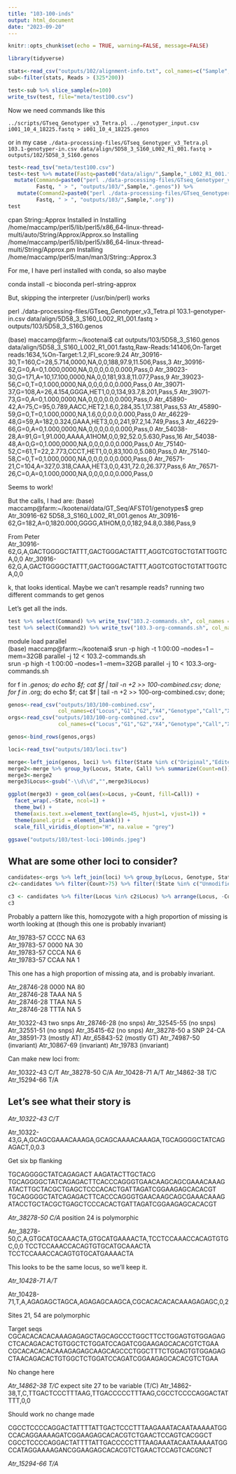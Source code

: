 ```yaml
---
title: "103-100-inds"
output: html_document
date: "2023-09-20"
---
```


```r
knitr::opts_chunk$set(echo = TRUE, warning=FALSE, message=FALSE)
```

```r
library(tidyverse)
```

```r
stats<-read_csv("outputs/102/alignment-info.txt", col_names=c("Sample","Reads","Coverage"))
sub<-filter(stats, Reads > (325*200))
```


```r
test<-sub %>% slice_sample(n=100)
write_tsv(test, file="meta/test100.csv")
```


Now we need commands like this

`../scripts/GTseq_Genotyper_v3_Tetra.pl ../genotyper_input.csv i001_10_4_18225.fastq > i001_10_4_18225.genos`

or in my case 
`./data-processing-files/GTseq_Genotyper_v3_Tetra.pl 103.1-genotyper-in.csv data/align/5D58_3_S160_L002_R1_001.fastq > outputs/102/5D58_3_S160.genos`

```r
test<-read_tsv("meta/test100.csv")
test<-test %>% mutate(Fastq=paste0("data/align/",Sample,"_L002_R1_001.fastq")) %>%
  mutate(Command=paste0("perl ./data-processing-files/GTseq_Genotyper_v3_Tetra.pl", " 103.1-genotyper-in.csv ",
         Fastq, " > ", "outputs/103/",Sample,".genos")) %>%
   mutate(Command2=paste0("perl ./data-processing-files/GTseq_Genotyper_v3_Tetra.pl", " data-processing-files/genotyper_input.csv ",
         Fastq, " > ", "outputs/103/",Sample,".org"))
test
```


cpan String::Approx
Installed in 
Installing /home/maccamp/perl5/lib/perl5/x86_64-linux-thread-multi/auto/String/Approx/Approx.so
Installing /home/maccamp/perl5/lib/perl5/x86_64-linux-thread-multi/String/Approx.pm
Installing /home/maccamp/perl5/man/man3/String::Approx.3

For me, I have perl installed with conda, so also maybe

conda install -c bioconda perl-string-approx


But, skipping the interpreter (/usr/bin/perl) works


perl ./data-processing-files/GTseq_Genotyper_v3_Tetra.pl 103.1-genotyper-in.csv data/align/5D58_3_S160_L002_R1_001.fastq > outputs/103/5D58_3_S160.genos


(base) maccamp@farm:~/kootenai$ cat outputs/103/5D58_3_S160.genos
data/align/5D58_3_S160_L002_R1_001.fastq,Raw-Reads:141406,On-Target reads:1634,%On-Target:1.2,IFI_score:9.24
Atr_30916-30,T=160,C=28,5.714,0000,NA,0,0,188,97.9,11.506,Pass,3
Atr_30916-62,G=0,A=0,1.000,0000,NA,0,0,0,0.0,0.000,Pass,0
Atr_39023-30,G=171,A=10,17.100,0000,NA,0,0,181,93.8,11.077,Pass,9
Atr_39023-56,C=0,T=0,1.000,0000,NA,0,0,0,0.0,0.000,Pass,0
Atr_39071-37,G=108,A=26,4.154,GGGA,HET1,0,0,134,93.7,8.201,Pass,5
Atr_39071-73,G=0,A=0,1.000,0000,NA,0,0,0,0.0,0.000,Pass,0
Atr_45890-42,A=75,C=95,0.789,AACC,HET2,1.6,0,284,35.1,17.381,Pass,53
Atr_45890-59,G=0,T=0,1.000,0000,NA,1.6,0,0,0.0,0.000,Pass,0
Atr_46229-48,G=59,A=182,0.324,GAAA,HET3,0,0,241,97.2,14.749,Pass,3
Atr_46229-66,G=0,A=0,1.000,0000,NA,0,0,0,0.0,0.000,Pass,0
Atr_54038-28,A=91,G=1,91.000,AAAA,A1HOM,0,0,92,52.0,5.630,Pass,16
Atr_54038-48,A=0,G=0,1.000,0000,NA,0,0,0,0.0,0.000,Pass,0
Atr_75140-52,C=61,T=22,2.773,CCCT,HET1,0,0,83,100.0,5.080,Pass,0
Atr_75140-58,C=0,T=0,1.000,0000,NA,0,0,0,0.0,0.000,Pass,0
Atr_76571-21,C=104,A=327,0.318,CAAA,HET3,0,0,431,72.0,26.377,Pass,6
Atr_76571-26,C=0,A=0,1.000,0000,NA,0,0,0,0.0,0.000,Pass,0

Seems to work!

But the calls, I had are:
(base) maccamp@farm:~/kootenai/data/GT_Seq/AFST01/genotypes$ grep Atr_30916-62 5D58_3_S160_L002_R1_001.genos 
Atr_30916-62,G=182,A=0,1820.000,GGGG,A1HOM,0,0,182,94.8,0.386,Pass,9

From Peter     
Atr_30916-62,G,A,GACTGGGGCTATTT,GACTGGGACTATTT,AGGTCGTGCTGTATTGGTCA,0,0
Atr_30916-62,G,A,GACTGGGGCTATTT,GACTGGGACTATTT,AGGTCGTGCTGTATTGGTCA,0,0

k, that looks identical.  Maybe we can't resample reads? running two different commands to get genos



Let's get all the inds.

```r
test %>% select(Command) %>% write_tsv("103.2-commands.sh", col_names = FALSE)
test %>% select(Command2) %>% write_tsv("103.3-org-commands.sh", col_names = FALSE)

```

module load parallel    
(base) maccamp@farm:~/kootenai$ 
srun -p high -t 1:00:00 --nodes=1 --mem=32GB parallel -j 12 < 103.2-commands.sh     
srun -p high -t 1:00:00 --nodes=1 --mem=32GB parallel -j 10 < 103.3-org-commands.sh     

 for f in *.genos; do echo $f; cat $f | tail -n +2 >> 100-combined.csv; done;
 for f in *.org; do echo $f; cat $f | tail -n +2 >> 100-org-combined.csv; done;

```r
genos<-read_csv("outputs/103/100-combined.csv",
                col_names=c("Locus","G1","G2","X4","Genotype","Call","X7","X8","X9","X10","X11","X12","X13"))
orgs<-read_csv("outputs/103/100-org-combined.csv",
                col_names=c("Locus","G1","G2","X4","Genotype","Call","X7","X8","X9","X10","X11","X12","X13"))

genos<-bind_rows(genos,orgs)
```

```r
loci<-read_tsv("outputs/103/loci.tsv")
```

```r
merge<-left_join(genos, loci) %>% filter(State %in% c("Original","Edited"))
merge2<-merge %>% group_by(Locus, State, Call) %>% summarize(Count=n()) %>% mutate(Total=sum(Count))
merge3<-merge2
merge3$Locus<-gsub("-\\d\\d","",merge3$Locus)
```


```r
ggplot(merge3) + geom_col(aes(x=Locus, y=Count, fill=Call)) +
  facet_wrap(.~State, ncol=1) +
  theme_bw() +
  theme(axis.text.x=element_text(angle=45, hjust=1, vjust=1)) +
  theme(panel.grid = element_blank()) +
  scale_fill_viridis_d(option="H", na.value = "grey")

ggsave("outputs/103/test-loci-100inds.jpeg")
```


## What are some other loci to consider?
```r
candidates<-orgs %>% left_join(loci) %>% group_by(Locus, Genotype, State) %>% summarize(Count=n()) 
c2<-candidates %>% filter(Count>75) %>% filter(!State %in% c("Unmodified","Original")) 

c3 <- candidates %>% filter(Locus %in% c2$Locus) %>% arrange(Locus, -Count)
c3
```

Probably a pattern like this, homozygote with a high proportion of missing is worth looking at (though this one is probably invariant)

Atr_19783-57	CCCC	NA	63	
Atr_19783-57	0000	NA	30	
Atr_19783-57	CCCA	NA	6	
Atr_19783-57	CCAA	NA	1	

This one has a high proportion of missing ata, and is probably invariant.

Atr_28746-28	0000	NA	80	
Atr_28746-28	TAAA	NA	5	
Atr_28746-28	TTAA	NA	5	
Atr_28746-28	TTTA	NA	5	


Atr_10322-43 two snps
Atr_28746-28 (no snps)
Atr_32545-55 (no snps)	
Atr_32551-51 (no snps)
Atr_35415-62 (no snps)
Atr_38278-50 a SNP 24-CA
Atr_38591-73 (mostly AT)
Atr_65843-52 (mostly GT)
Atr_74987-50 (invariant)
Atr_10867-69	(invariant)
Atr_19783 (invariant)

Can make new loci from:

Atr_10322-43 C/T
Atr_38278-50 C/A
Atr_10428-71 A/T
Atr_14862-38 T/C
Atr_15294-66 T/A

## Let's see what their story is

_Atr_10322-43 C/T_

Atr_10322-43,G,A,GCAGCGAAACAAAGA,GCAGCAAAACAAAGA,TGCAGGGGCTATCAGAGACT,0,0.3

Get six bp flanking

TGCAGGGGCTATCAGAGACT                            AAGATACTTGCTACG
TGCAGGGGCTATCAGAGACTTCACCCAGGGTGAACAAGCAGCGAAACAAAGATACTTGCTACGCTGAGCTCCCACACTGATTAGATCGGAAGAGCACACGT
TGCAGGGGCTATCAGAGACTTCACCCAGGGTGAACAAGCAGCGAAACAAAGATACCTGCTACGCTGAGCTCCCACACTGATTAGATCGGAAGAGCACACGT


_Atr_38278-50 C/A_
position 24 is polymorphic

Atr_38278-50,C,A,GTGCATGCAAACTA,GTGCATGAAAACTA,TCCTCCAAACCACAGTGTGC,0,0
TCCTCCAAACCACAGTGTGCATGCAAACTA
TCCTCCAAACCACAGTGTGCATGAAAACTA

This looks to be the same locus, so we'll keep it.

_Atr_10428-71 A/T_

Atr_10428-71,T,A,AGAGAGCTAGCA,AGAGAGCAAGCA,CGCACACACACAAAGAGAGC,0,2

Sites 21, 54 are polymorphic

Target seqs
CGCACACACACAAAGAGAGCTAGCAGCCCTGGCTTCCTGGAGTGTGGAGAGCTCACAGACACTGTGGCTCTGGATCCAGATCGGAAGAGCACACGTCTGAA
CGCACACACACAAAGAGAGCAAGCAGCCCTGGCTTTCTGGAGTGTGGAGAGCTAACAGACACTGTGGCTCTGGATCCAGATCGGAAGAGCACACGTCTGAA

No change here

_Atr_14862-38 T/C_
expect site 27 to be variable (T/C)
Atr_14862-38,T,C,TTGACTCCCTTTAAG,TTGACCCCCTTTAAG,CGCCTCCCCAGGACTATTTT,0,0

Should work no change made

CGCCTCCCCAGGACTATTTTATTGACTCCCTTTAAGAAATACAATAAAAATGGCCACAGGAAAAGATCGGAAGAGCACACGTCTGAACTCCAGTCACGGCT
CGCCTCCCCAGGACTATTTTATTGACCCCCTTTAAGAAATACAATAAAAATGGCCATAGGAAAAGANCGGAAGAGCACACGTCTGAACTCCAGTCACGNCT

_Atr_15294-66 T/A_



